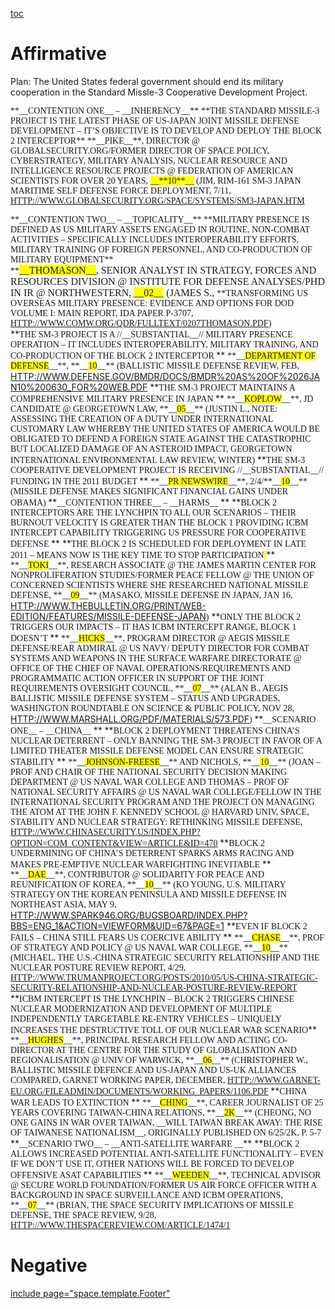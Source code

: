 [[toc]]
=Affirmative= 
Plan: The United States federal government should end its military cooperation in the Standard Missle-3 Cooperative Development Project.

<span style="display: block; margin: 0in 0in 0pt;"><span style="font-family: Times New Roman; text-transform: uppercase;">
<span style="margin: 0in 0in 0pt;">**__Contention one__ – __inherency__** </span>
<span style="margin: 0in 0in 0pt;"><span style="text-transform: uppercase;"> </span></span>
<span style="margin: 0in 0in 0pt;"><span style="text-transform: uppercase;">**The Standard Missile-3 Project is the latest phase of US-Japan joint missile defense development – it’s objective is to develop and deploy the block 2 interceptor** </span></span>
<span style="margin: 0in 0in 0pt;">**__pike__**, director @ globalsecurity.org/former director of Space Policy, Cyberstrategy, Military Analysis, Nuclear Resource and Intelligence Resource projects @ Federation of American Scientists for over 20 years, <span style="background: yellow;">__**10**__</span> (jim, RIM-161 SM-3 Japan Maritime Self Defense Force Deployment, 7/11, <span style="text-transform: uppercase;">[[http://www.globalsecurity.org/space/systems/sm3-japan.htm]]</span></span>
</span></span>

<span style="display: block; margin: 0in 0in 0pt;"><span style="font-family: Times New Roman; text-transform: uppercase;">
<span style="margin: 0in 0in 0pt;">**__Contention two__ – __topicality__** </span>
<span style="margin: 0in 0in 0pt;"> </span>
<span style="margin: 0in 0in 0pt;">**MILITARY PRESENCE IS DEFINED AS US MILITARY ASSETS ENGAGED IN ROUTINE, NON-COMBAT ACTIVITIES – SPECIFICALLY INCLUDES INTEROPERABILITY EFFORTS, MILITARY TRAINING OF FOREIGN PERSONNEL, AND CO-PRODUCTION OF MILITARY EQUIPMENT**  </span>
<span style="margin: 0in 0in 0pt; text-align: left;"><span style="display: block; text-align: left;">**<span class="Author-Date"><span style="background: yellow; font-size: 12pt; text-transform: uppercase;">__Thomason__</span><span style="font-size: 12pt; text-transform: uppercase;">, senior analyst in strategy, forces and resources division @ institute for defense analysEs/phd in ir @ northwestern, <span style="background: yellow;">__02__</span> (james s., </span></span>**<span style="text-transform: uppercase;">Transforming US Overseas Military Presence: Evidence and Options for DoD Volume I: Main Report, ida paper p-3707, </span><span style="text-transform: uppercase;">[[http://www.comw.org/qdr/fulltext/0207thomason.pdf]]</span><span style="text-transform: uppercase;">) </span></span></span>
</span></span>
<span style="margin: 0in 0in 0pt;">**<span style="mso-bidi-font-weight: normal;"><span style="text-transform: uppercase;"><span style="font-family: Times New Roman;">the sm-3 project is a //<span style="mso-bidi-font-style: normal;">__substantial__</span>// MILITARY presence operation – it includes interoperability, MILITARY training, and co-PRODUCTION OF the block 2 interceptor </span></span></span>**</span>
<span style="margin: 0in 0in 0pt;"><span style="font-family: Times New Roman;">**<span style="mso-bidi-font-weight: normal;">__<span style="background: yellow; text-transform: uppercase;">Department of defense</span>__</span>**<span style="text-transform: uppercase;">, **<span style="mso-bidi-font-weight: normal;">__<span style="background: yellow;">10</span>__</span>** (Ballistic missile defense review, feb,  </span></span></span>
<span style="margin: 0in 0in 0pt;"><span style="text-transform: uppercase;">[[http://www.defense.gov/bmdr/docs/BMDR%20as%20of%2026JAN10%200630_for%20web.pdf]]</span><span style="text-transform: uppercase;"> </span></span>
<span style="margin: 0in 0in 0pt;"><span style="font-family: Times New Roman;"> </span></span>
<span style="margin: 0in 0in 0pt;">**<span style="mso-bidi-font-weight: normal;"><span style="text-transform: uppercase;"><span style="font-family: Times New Roman;">the sm-3 project maintains a comprehensive military presence in japan </span></span></span>**</span>
<span style="margin: 0in 0in 0pt;"><span style="font-family: Times New Roman;">**<span style="mso-bidi-font-weight: normal;">__<span style="background: yellow; text-transform: uppercase;">koplow</span>__</span>**<span style="text-transform: uppercase;">, jd candidate @ Georgetown law, **<span style="mso-bidi-font-weight: normal;">__<span style="background: yellow;">05</span>__</span>** (Justin l., NOTE: Assessing The Creation Of A Duty Under International Customary Law Whereby The United States of America Would Be Obligated To Defend A Foreign State Against The Catastrophic But Localized Damage Of An Asteroid Impact, Georgetown International Environmental Law Review, winter) </span></span></span>
<span style="margin: 0in 0in 0pt;"><span style="font-family: Times New Roman;"> </span></span>
<span style="margin: 0in 0in 0pt;">**<span style="mso-bidi-font-weight: normal;"><span style="font-family: Times New Roman;">THE SM-3 COOPERATIVE DEVELOPMENT PROJECT IS RECEIVING //<span style="mso-bidi-font-style: normal;">__SUBSTANTIAL__</span>// FUNDING IN THE 2011 BUDGET </span></span>**</span>
<span style="margin: 0in 0in 0pt;"><span style="font-family: Times New Roman;">**<span style="mso-bidi-font-weight: normal;">__<span style="background: yellow; text-transform: uppercase;">PR Newswire</span>__</span>**<span style="text-transform: uppercase;">, 2/4/**<span style="mso-bidi-font-weight: normal;">__<span style="background: yellow;">10</span>__</span>** (Missile Defense Makes Significant Financial Gains Under Obama) </span></span></span>
<span style="margin: 0in 0in 0pt;"><span style="font-family: Times New Roman;"> </span></span>
<span style="margin: 0in 0in 0pt;"><span style="font-family: Times New Roman;"> </span></span>
<span style="margin: 0in 0in 0pt;">**<span style="mso-bidi-font-weight: normal;"><span style="font-family: Times New Roman;">__CONTENTION THREE__ – __HARMS__  </span></span>**</span>
<span style="margin: 0in 0in 0pt;"><span style="font-family: Times New Roman;"> </span></span>
<span style="margin: 0in 0in 0pt;">**<span style="mso-bidi-font-weight: normal;"><span style="font-family: Times New Roman;">BLOCK 2 INTERCEPTORS ARE THE LYNCHPIN TO ALL OUR SCENARIOS – THEIR BURNOUT VELOCITY IS GREATER THAN THE BLOCK 1 PROVIDING ICBM INTERCEPT CAPABILITY TRIGGERING US PRESSURE FOR COOPERATIVE DEFENSE </span></span>**</span>
<span style="margin: 0in 0in 0pt;"><span style="font-family: Times New Roman;"> </span></span>
<span style="margin: 0in 0in 0pt;">**<span style="mso-bidi-font-weight: normal;"><span style="font-family: Times New Roman;">THE BLOCK 2 IS SCHEDULED FOR DEPLOYMENT IN LATE 2011 – MEANS NOW IS THE KEY TIME TO STOP PARTICIPATION<span style="background: yellow; text-transform: uppercase;"> </span></span></span>**</span>
<span style="margin: 0in 0in 0pt;"><span style="font-family: Times New Roman;">**<span style="mso-bidi-font-weight: normal;">__<span style="background: yellow; text-transform: uppercase;">TOKI</span>__</span>**<span style="text-transform: uppercase;">, Research Associate @ THE JAMES MARTIN CENTER FOR NONPROLIFERATION STUDIES/FORMER Peace Fellow @ the Union of Concerned Scientists where she researchED National Missile Defense, **<span style="mso-bidi-font-weight: normal;">__<span style="background: yellow;">09</span>__</span>** (MASAKO, MISSILE DEFENSE IN JAPAN, JAN 16, </span></span><span style="text-transform: uppercase;">[[http://www.thebulletin.org/print/web-edition/features/missile-defense-japan]]</span><span style="text-transform: uppercase;"><span style="font-family: Times New Roman;">)</span></span></span>
<span style="margin: 0in 0in 0pt;"><span style="font-family: Times New Roman;"> </span></span>
<span style="margin: 0in 0in 0pt;">**<span style="mso-bidi-font-weight: normal;"><span style="font-family: Times New Roman;">ONLY THE BLOCK 2 TRIGGERS OUR IMPACTS – IT HAS ICBM INTERCEPT RANGE, BLOCK 1 DOESN’T </span></span>**</span>
<span style="margin: 0in 0in 0pt;"><span style="font-family: Times New Roman;">**<span style="mso-bidi-font-weight: normal;">__<span style="background: yellow; text-transform: uppercase;">HICKS</span>__</span>**<span style="text-transform: uppercase;">, PROGRAM DIRECTOR @ AEGIS MISSILE DEFENSE/REAR ADMIRAL @ US NAVY/ Deputy Director for Combat Systems and Weapons in the Surface Warfare Directorate @ Office of the Chief of Naval Operations/requirements and programmatic action officer in support of the Joint Requirements Oversight Council, **<span style="mso-bidi-font-weight: normal;">__<span style="background: yellow;">07</span>__</span>** (ALAN B., AEGIS BALLISTIC MISSILE DEFENSE SYSTEM – STATUS AND UPGRADES, WASHINGTON ROUNDTABLE ON SCIENCE & PUBLIC POLICY, NOV 28, </span></span><span style="text-transform: uppercase;">[[http://www.marshall.org/pdf/materials/573.pdf]]</span><span style="text-transform: uppercase;"><span style="font-family: Times New Roman;">) </span></span></span>
<span style="margin: 0in 0in 0pt;"><span style="font-family: Times New Roman;"> </span></span>
<span style="margin: 0in 0in 0pt;">**<span style="mso-bidi-font-weight: normal;"><span style="font-family: Times New Roman;">__<span style="text-transform: uppercase;">scenario ONE</span>__<span style="text-transform: uppercase;"> – __china__ </span></span></span>**</span>
<span style="margin: 0in 0in 0pt;"><span style="text-transform: uppercase;"><span style="font-family: Times New Roman;"> </span></span></span>
<span style="margin: 0in 0in 0pt;">**<span style="mso-bidi-font-weight: normal;"><span style="text-transform: uppercase;"><span style="font-family: Times New Roman;">BLOCK 2 DEPLOYMENT THREATENS CHINA’S NUCLEAR DETERRENT – ONLY BANNING THE SM-3 PROJECT IN FAVOR OF A LIMITED THEATER MISSILE DEFENSE MODEL CAN ENSURE STRATEGIC STABILITY </span></span></span>**</span>
<span style="margin: 0in 0in 0pt;"><span style="font-family: Times New Roman;">**<span style="mso-bidi-font-weight: normal;">__<span style="background: yellow; text-transform: uppercase;">Johnson-Freese</span>__</span>**<span style="text-transform: uppercase;"> and Nichols, **<span style="mso-bidi-font-weight: normal;">__<span style="background: yellow;">10</span>__</span>** (Joan – PROF and Chair of the National Security Decision Making Department @ US Naval War College AND Thomas – PROF of National Security Affairs @ US Naval War College/fellow in the International Security Program and the Project on Managing the Atom at the John F. Kennedy School @ Harvard UNIV, Space, Stability and Nuclear Strategy: Rethinking Missile Defense, [[http://www.chinasecurity.us/index.php?option=com_content&view=article&id=470]] </span></span></span>
<span style="margin: 0in 0in 0pt;"><span style="text-transform: uppercase;"><span style="font-family: Times New Roman;"> </span></span></span>
<span style="margin: 0in 0in 0pt;">**<span style="mso-bidi-font-weight: normal;"><span style="text-transform: uppercase;"><span style="font-family: Times New Roman;">BLOCK 2 underminING OF CHINA’S DETERRENT sparks arms racing and makes pre-emptive nuclear warfighting inevitable </span></span></span>**</span>
<span style="margin: 0in 0in 0pt;"><span style="font-family: Times New Roman;">**<span style="mso-bidi-font-weight: normal;">__<span style="background: yellow; text-transform: uppercase;">Dae</span>__</span>**<span style="text-transform: uppercase;">, contributor @ solidarity for peace and reunification of korea, **<span style="mso-bidi-font-weight: normal;">__<span style="background: yellow;">10</span>__</span>** (ko young, U.S. Military Strategy on the Korean Peninsula and Missile Defense in Northeast Asia, may 9,  </span></span></span>
<span style="margin: 0in 0in 0pt;"><span style="text-transform: uppercase;">[[http://www.spark946.org/bugsboard/index.php?BBS=eng_1&action=viewForm&uid=67&page=1]]</span></span>
<span style="margin: 0in 0in 0pt;"><span style="font-family: Times New Roman;"> </span></span>
<span style="margin: 0in 0in 0pt;">**<span style="mso-bidi-font-weight: normal;"><span style="text-transform: uppercase;"><span style="font-family: Times New Roman;">Even if block 2 fails – China still fears US coercive ability </span></span></span>**</span>
<span style="margin: 0in 0in 0pt;"><span style="font-family: Times New Roman;">**<span style="mso-bidi-font-weight: normal;">__<span style="background: yellow; text-transform: uppercase;">Chase</span>__</span>**<span style="text-transform: uppercase;">, prof of Strategy and Policy @ us Naval War College, **<span style="mso-bidi-font-weight: normal;">__<span style="background: yellow;">10</span>__</span>** (Michael, The U.S.-China Strategic Security Relationship and the Nuclear Posture Review Report, 4/29, [[http://www.trumanproject.org/posts/2010/05/us-china-strategic-security-relationship-and-nuclear-posture-review-report]] </span></span></span>
<span style="margin: 0in 0in 0pt;"><span style="text-transform: uppercase;"><span style="font-family: Times New Roman;"> </span></span></span>
<span style="margin: 0in 0in 0pt;">**<span style="mso-bidi-font-weight: normal;"><span style="text-transform: uppercase;"><span style="font-family: Times New Roman;">ICBM intercept is the lynchpin – block 2 triggers Chinese nuclear modernization and development of multiple independently targetable re-entry vehicles – uniquely increases the destructive toll of our nuclear war scenario</span></span></span>**</span>
<span style="margin: 0in 0in 0pt;"><span style="font-family: Times New Roman;">**<span style="mso-bidi-font-weight: normal;">__<span style="background: yellow; text-transform: uppercase;">Hughes</span>__</span>**<span style="text-transform: uppercase;">, Principal Research Fellow and Acting Co-Director at the Centre for the Study of Globalisation and Regionalisation @ UNIV of Warwick, **<span style="mso-bidi-font-weight: normal;">__<span style="background: yellow;">06</span>__</span>** (Christopher w., Ballistic Missile Defence and US-Japan and US-UK Alliances Compared, garnet working paper, December, [[http://www.garnet-eu.org/fileadmin/documents/working_papers/1106.pdf]] </span></span></span>
<span style="margin: 0in 0in 0pt;"><span style="text-transform: uppercase;"><span style="font-family: Times New Roman;"> </span></span></span>
<span style="margin: 0in 0in 0pt;">**<span style="mso-bidi-font-weight: normal;"><span style="text-transform: uppercase;"><span style="font-family: Times New Roman;">China war leads to extinction </span></span></span>**</span>
<span style="margin: 0in 0in 0pt;"><span style="font-family: Times New Roman;">**<span style="mso-bidi-font-weight: normal;">__<span style="background: yellow; text-transform: uppercase;">ching</span>__</span>**<span style="text-transform: uppercase;">, career journalist of 25 years covering taiwan-china relations, **<span style="mso-bidi-font-weight: normal;">__<span style="background: yellow;">2k</span>__</span>** (cheong, No one gains in war over Taiwan, __will taiwan break away: the rise of taiwanese nationalism__, originally published on 6/25/2k, p. 5-7 </span></span></span>
<span style="margin: 0in 0in 0pt;"><span style="text-transform: uppercase;"><span style="font-family: Times New Roman;"> </span></span></span>
<span style="margin: 0in 0in 0pt;"><span style="font-family: Times New Roman;"> </span></span>
<span style="margin: 0in 0in 0pt;">**<span style="mso-bidi-font-weight: normal;"><span style="font-family: Times New Roman;">__SCENARIO TWO__ – __<span style="text-transform: uppercase;">ANTI-SATELLITE WARFARE  </span>__</span></span>**</span>
<span style="margin: 0in 0in 0pt;"><span style="text-transform: uppercase;"><span style="font-family: Times New Roman;"> </span></span></span>
<span style="margin: 0in 0in 0pt;">**<span style="mso-bidi-font-weight: normal;"><span style="text-transform: uppercase;"><span style="font-family: Times New Roman;">Block 2 allowS increased potential anti-satellite functionality – even if we don’t use it, OTHER NATIONS will be forced to develop offensive asat capabilities </span></span></span>**</span>
<span style="margin: 0in 0in 0pt;"><span style="font-family: Times New Roman;">**<span style="mso-bidi-font-weight: normal;">__<span style="background: yellow; text-transform: uppercase;">Weeden</span>__</span>**<span style="text-transform: uppercase;">, technical advisor @ Secure World Foundation/former US Air Force officer with a background in space surveillance and ICBM operations, **<span style="mso-bidi-font-weight: normal;">__<span style="background: yellow;">07</span>__</span>** (Brian, The space security implications of missile defense, the Space Review, 9/28, [[http://www.thespacereview.com/article/1474/1]] </span></span></span>
<span style="margin: 0in 0in 0pt;"><span style="text-transform: uppercase;"><span style="font-family: Times New Roman;"> </span></span></span>
<span style="margin: 0in 0in 0pt;"><span style="text-transform: uppercase;"><span style="font-family: Times New Roman;"> </span></span></span>
<span style="margin: 0in 0in 0pt;"><span style="text-transform: uppercase;"><span style="font-family: Times New Roman;"> </span></span></span>
<span style="margin: 0in 0in 0pt;"><span style="text-transform: uppercase;"><span style="font-family: Times New Roman;"> </span></span></span>
<span style="margin: 0in 0in 0pt;"><span style="text-transform: uppercase;"><span style="font-family: Times New Roman;"> </span></span></span>
<span style="margin: 0in 0in 0pt;"><span style="text-transform: uppercase;"><span style="font-family: Times New Roman;"> </span></span></span>
<span style="margin: 0in 0in 0pt;"><span style="text-transform: uppercase;"><span style="font-family: Times New Roman;"> </span></span></span>
<span style="margin: 0in 0in 0pt;"><span style="font-family: Times New Roman;"> </span></span>












=Negative= 

[[include page="space.template.Footer"]]